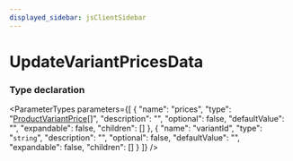 ```yaml
---
displayed_sidebar: jsClientSidebar
---
```



# UpdateVariantPricesData

### Type declaration

<ParameterTypes parameters={[
  {
    "name": "prices",
    "type": "[ProductVariantPrice](internal.ProductVariantPrice.mdx)[]",
    "description": "",
    "optional": false,
    "defaultValue": "",
    "expandable": false,
    "children": []
  },
  {
    "name": "variantId",
    "type": "`string`",
    "description": "",
    "optional": false,
    "defaultValue": "",
    "expandable": false,
    "children": []
  }
]} />
